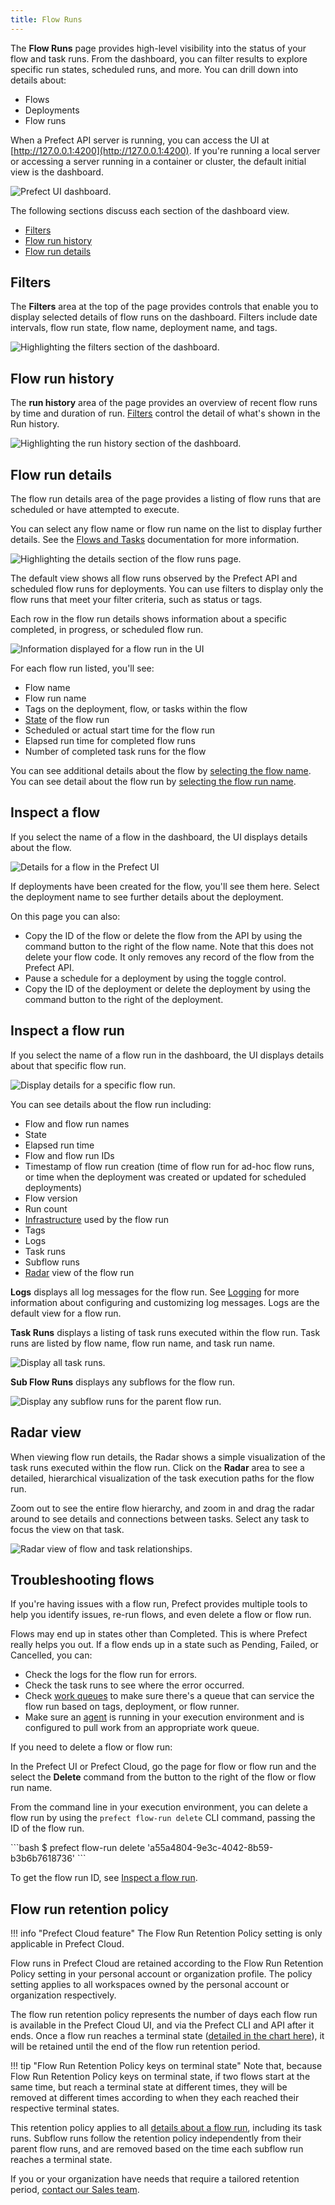 ```yaml
---
title: Flow Runs
---
```



The **Flow Runs** page provides high-level visibility into the status of your flow and task runs. From the dashboard, you can filter results to explore specific run states, scheduled runs, and more. You can drill down into details about: 

- Flows
- Deployments
- Flow runs

When a Prefect API server is running, you can access the UI at [http://127.0.0.1:4200](http://127.0.0.1:4200). If you're running a local server or accessing a server running in a container or cluster, the default initial view is the dashboard.

![Prefect UI dashboard.](/2.6.9/img/ui/orion-dashboard.png)

The following sections discuss each section of the dashboard view.

- [Filters](#filters)
- [Flow run history](#flow-run-history)
- [Flow run details](#flow-run-details)

## Filters

The **Filters** area at the top of the page provides controls that enable you to display selected details of flow runs on the dashboard. Filters include date intervals, flow run state, flow name, deployment name, and tags. 

![Highlighting the filters section of the dashboard.](/2.6.9/img/ui/orion-dash-filters.png)

## Flow run history

The **run history** area of the page provides an overview of recent flow runs by time and duration of run. [Filters](#filters) control the detail of what's shown in the Run history.

![Highlighting the run history section of the dashboard.](/2.6.9/img/ui/orion-dash-history.png)

## Flow run details

The flow run details area of the page provides a listing of flow runs that are scheduled or have attempted to execute. 

You can select any flow name or flow run name on the list to display further details. See the [Flows and Tasks](/2.6.9/ui/flows-and-tasks/) documentation for more information.

![Highlighting the details section of the flow runs page.](/2.6.9/img/ui/orion-dash-details.png)

The default view shows all flow runs observed by the Prefect API and scheduled flow runs for deployments. You can use filters to display only the flow runs that meet your filter criteria, such as status or tags.

Each row in the flow run details shows information about a specific completed, in progress, or scheduled flow run.

![Information displayed for a flow run in the UI](/2.6.9/img/ui/orion-flow-run-examples.png)

For each flow run listed, you'll see:

- Flow name
- Flow run name
- Tags on the deployment, flow, or tasks within the flow
- [State](/2.6.9/concepts/states/) of the flow run
- Scheduled or actual start time for the flow run
- Elapsed run time for completed flow runs
- Number of completed task runs for the flow

You can see additional details about the flow by [selecting the flow name](#inspect-a-flow). You can see detail about the flow run by [selecting the flow run name](#inspect-a-flow-run).

## Inspect a flow

If you select the name of a flow in the dashboard, the UI displays details about the flow.

![Details for a flow in the Prefect UI](/2.6.9/img/ui/orion-flow-details.png)

If deployments have been created for the flow, you'll see them here. Select the deployment name to see further details about the deployment.

On this page you can also:

- Copy the ID of the flow or delete the flow from the API by using the command button to the right of the flow name. Note that this does not delete your flow code. It only removes any record of the flow from the Prefect API.
- Pause a schedule for a deployment by using the toggle control.
- Copy the ID of the deployment or delete the deployment by using the command button to the right of the deployment.

## Inspect a flow run

If you select the name of a flow run in the dashboard, the UI displays details about that specific flow run.

![Display details for a specific flow run.](/2.6.9/img/ui/orion-flow-run-details.png)

You can see details about the flow run including:

- Flow and flow run names
- State
- Elapsed run time
- Flow and flow run IDs
- Timestamp of flow run creation (time of flow run for ad-hoc flow runs, or time when the deployment was created or updated for scheduled deployments)
- Flow version
- Run count
- [Infrastructure](/2.6.9/concepts/infrastructure/) used by the flow run
- Tags
- Logs
- Task runs
- Subflow runs
- [Radar](#radar-view) view of the flow run

**Logs** displays all log messages for the flow run. See [Logging](/2.6.9/concepts/logs/) for more information about configuring and customizing log messages. Logs are the default view for a flow run.

**Task Runs** displays a listing of task runs executed within the flow run. Task runs are listed by flow name, flow run name, and task run name.

![Display all task runs.](/2.6.9/img/ui/orion-task-runs.png)

**Sub Flow Runs** displays any subflows for the flow run.

![Display any subflow runs for the parent flow run.](/2.6.9/img/ui/orion-subflows.png)

## Radar view

When viewing flow run details, the Radar shows a simple visualization of the task runs executed within the flow run. Click on the **Radar** area to see a detailed, hierarchical visualization of the task execution paths for the flow run.

Zoom out to see the entire flow hierarchy, and zoom in and drag the radar around to see details and connections between tasks. Select any task to focus the view on that task.

![Radar view of flow and task relationships.](/2.6.9/img/ui/orion-flow-radar.png)

## Troubleshooting flows

If you're having issues with a flow run, Prefect provides multiple tools to help you identify issues, re-run flows, and even delete a flow or flow run.

Flows may end up in states other than Completed. This is where Prefect really helps you out. If a flow ends up in a state such as Pending, Failed, or Cancelled, you can:

- Check the logs for the flow run for errors.
- Check the task runs to see where the error occurred.
- Check [work queues](/2.6.9/ui/work-queues/) to make sure there's a queue that can service the flow run based on tags, deployment, or flow runner.
- Make sure an [agent](/2.6.9/concepts/work-queues/) is running in your execution environment and is configured to pull work from an appropriate work queue.

If you need to delete a flow or flow run: 

In the Prefect UI or Prefect Cloud, go the page for flow or flow run and the select the **Delete** command from the button to the right of the flow or flow run name.

From the command line in your execution environment, you can delete a flow run by using the `prefect flow-run delete` CLI command, passing the ID of the flow run. 

<div class="terminal">
```bash
$ prefect flow-run delete 'a55a4804-9e3c-4042-8b59-b3b6b7618736'
```
</div>

To get the flow run ID, see [Inspect a flow run](#inspect-a-flow-run). 

## Flow run retention policy

!!! info "Prefect Cloud feature"
    The Flow Run Retention Policy setting is only applicable in Prefect Cloud.

Flow runs in Prefect Cloud are retained according to the Flow Run Retention Policy setting in your personal account or organization profile. The policy setting applies to all workspaces owned by the personal account or organization respectively. 

The flow run retention policy represents the number of days each flow run is available in the Prefect Cloud UI, and via the Prefect CLI and API after it ends. Once a flow run reaches a terminal state ([detailed in the chart here](/2.6.9/concepts/states/#state-types)), it will be retained until the end of the flow run retention period. 

!!! tip "Flow Run Retention Policy keys on terminal state"
    Note that, because Flow Run Retention Policy keys on terminal state, if two flows start at the same time, but reach a terminal state at different times, they will be removed at different times according to when they each reached their respective terminal states.

This retention policy applies to all [details about a flow run](/2.6.9/ui/flow-runs/#inspect-a-flow-run), including its task runs. Subflow runs follow the retention policy independently from their parent flow runs, and are removed based on the time each subflow run reaches a terminal state. 

If you or your organization have needs that require a tailored retention period, [contact our Sales team](https://www.prefect.io/pricing).